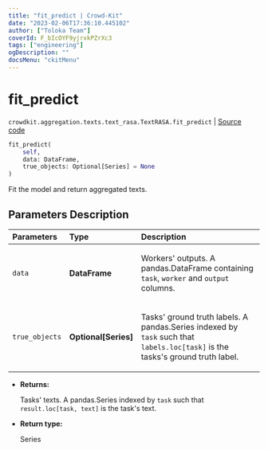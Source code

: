 ```yaml
---
title: "fit_predict | Crowd-Kit"
date: "2023-02-06T17:36:10.445102"
author: ["Toloka Team"]
coverId: F_bIcOYF9yjrxkPZrXc3
tags: ["engineering"]
ogDescription: ""
docsMenu: "ckitMenu"
---
```


# fit_predict
`crowdkit.aggregation.texts.text_rasa.TextRASA.fit_predict` | [Source code](https://github.com/Toloka/crowd-kit/blob/v1.2.0/crowdkit/aggregation/texts/text_rasa.py#L83)

```python
fit_predict(
    self,
    data: DataFrame,
    true_objects: Optional[Series] = None
)
```

Fit the model and return aggregated texts.

## Parameters Description

| Parameters | Type | Description |
| :----------| :----| :-----------|
`data`|**DataFrame**|<p>Workers&#x27; outputs. A pandas.DataFrame containing `task`, `worker` and `output` columns.</p>
`true_objects`|**Optional\[Series\]**|<p>Tasks&#x27; ground truth labels. A pandas.Series indexed by `task` such that `labels.loc[task]` is the tasks&#x27;s ground truth label.</p>

* **Returns:**

  Tasks' texts.
A pandas.Series indexed by `task` such that `result.loc[task, text]`
is the task's text.

* **Return type:**

  Series